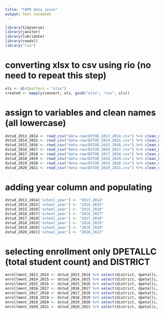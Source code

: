 ```yaml
---
title: "TAPR data joins"
output: html_notebook
---
```

```r
library(tidyverse)
library(janitor)
library(lubridate)
library(readxl)
library("rio")
```

# converting xlsx to csv using rio  (no need to repeat this step)
```r
xls <- dir(pattern = "xlsx")
created <- mapply(convert, xls, gsub("xlsx", "csv", xls))
```

# assign to variables and clean names (all lowercase)
```r
dstud_2013_2014 <- read_csv("data-raw/DSTUD_2013_2014.csv") %>% clean_names()
dstud_2014_2015 <- read_csv("data-raw/DSTUD_2014_2015.csv") %>% clean_names()
dstud_2015_2016 <- read_csv("data-raw/DSTUD_2015_2016.csv") %>% clean_names()
dstud_2016_2017 <- read_csv("data-raw/DSTUD_2016_2017.csv") %>% clean_names()
dstud_2017_2018 <- read_csv("data-raw/DSTUD_2017_2018.csv") %>% clean_names()
dstud_2018_2019 <- read_csv("data-raw/DSTUD_2018_2019.csv") %>% clean_names()
dstud_2019_2020 <- read_csv("data-raw/DSTUD_2019_2020.csv") %>% clean_names()
dstud_2020_2021 <- read_csv("data-raw/DSTUD_2020_2021.csv") %>% clean_names()
```


# adding year column and populating
```r
dstud_2013_2014['school_year'] <- "2013_2014"
dstud_2014_2015['school_year'] <- "2014_2015"
dstud_2015_2016['school_year'] <- "2015_2016"
dstud_2016_2017['school_year'] <- "2016_2017"
dstud_2017_2018['school_year'] <- "2017_2018"
dstud_2018_2019['school_year'] <- "2018_2019"
dstud_2019_2020['school_year'] <- "2019_2020"
dstud_2020_2021['school_year'] <- "2020_2021"

```

# selecting enrollment only DPETALLC (total student count) and DISTRICT
```r
enrollment_2013_2014 <- dstud_2013_2014 %>% select(district, dpetallc, school_year)
enrollment_2014_2015 <- dstud_2014_2015 %>% select(district, dpetallc, school_year)
enrollment_2015_2016 <- dstud_2015_2016 %>% select(district, dpetallc, school_year)
enrollment_2016_2017 <- dstud_2016_2017 %>% select(district, dpetallc, school_year)
enrollment_2017_2018 <- dstud_2017_2018 %>% select(district, dpetallc, school_year)
enrollment_2018_2019 <- dstud_2018_2019 %>% select(district, dpetallc, school_year)
enrollment_2019_2020 <- dstud_2019_2020 %>% select(district, dpetallc, school_year)
enrollment_2020_2021 <- dstud_2020_2021 %>% select(district, dpetallc, school_year)

```



